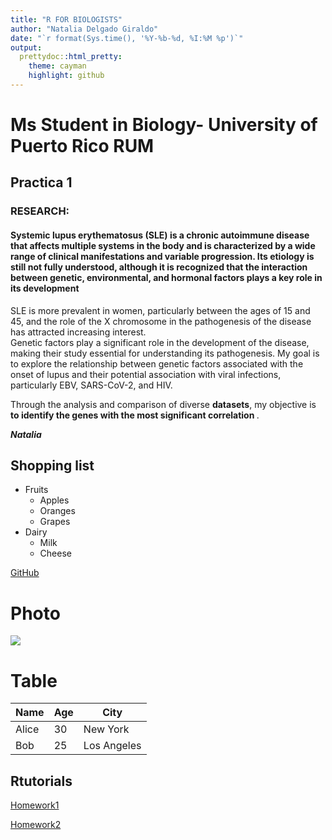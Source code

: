 ```yaml
---
title: "R FOR BIOLOGISTS"
author: "Natalia Delgado Giraldo"
date: "`r format(Sys.time(), '%Y-%b-%d, %I:%M %p')`"
output:
  prettydoc::html_pretty:
    theme: cayman
    highlight: github
---
```




# Ms Student in Biology- University of Puerto Rico RUM

## Practica 1

### RESEARCH:

#### Systemic lupus erythematosus (SLE) is a chronic autoimmune disease that affects multiple systems in the body and is characterized by a wide range of clinical manifestations and variable progression. Its etiology is still not fully understood, although it is recognized that the interaction between genetic, environmental, and hormonal factors plays a key role in its development

SLE is more prevalent in women, particularly between the ages of 15 and 45, and
the role of the X chromosome in the pathogenesis of the disease has attracted
increasing interest.<br>
Genetic factors play a significant role in the development of the disease, making their
study essential for understanding its pathogenesis. My goal is to explore the
relationship between genetic factors associated with the onset of lupus and their
potential association with viral infections, particularly EBV, SARS-CoV-2, and HIV.


Through the analysis and comparison of diverse **datasets**,  my objective is __to identify the genes with the most significant correlation __.

___Natalia___

## Shopping list
- Fruits 
  * Apples 
  * Oranges 
  * Grapes 

- Dairy 
   * Milk 
   * Cheese
   
[GitHub](https://github.com/NATGD-01)
 
# Photo
 ![](C:/Users/Naty/OneDrive - University of Puerto Rico/R FOR BIOLOGISTS/unnamed (2).jpg)

 
# Table

 
 | Name | Age | City        |
 |------|---- |------------ |
 | Alice| 30  | New York    |
 | Bob  | 25  | Los Angeles |
 

## Rtutorials
[Homework1](R-TUTORIALS/Homework1.html)

[Homework2](R-TUTORIALS/Homework2.html)
 
 
 